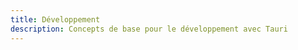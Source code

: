 ```yaml
---
title: Développement
description: Concepts de base pour le développement avec Tauri
---
```



<CardGrid>
	<LinkCard
		title="Development Cycle"
		href="/fr/guides/develop/development-cycle/"
	/>
	<LinkCard
		title="Mise à jour des dépendances"
		href="/fr/guides/develop/updating-dependencies"
	/>
</CardGrid>
